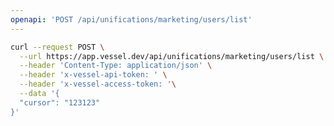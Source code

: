 ```yaml
---
openapi: 'POST /api/unifications/marketing/users/list'
---
```


<RequestExample>

```bash Request
curl --request POST \
  --url https://app.vessel.dev/api/unifications/marketing/users/list \
  --header 'Content-Type: application/json' \
  --header 'x-vessel-api-token: ' \
  --header 'x-vessel-access-token: '\
  --data '{
  "cursor": "123123"
}'
```

</RequestExample>
